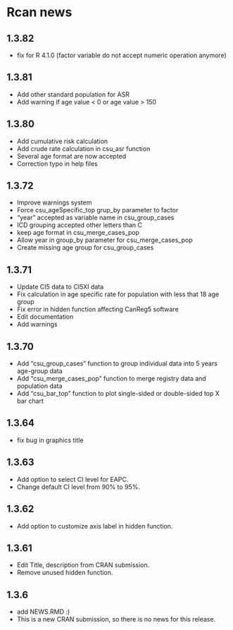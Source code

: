 # Rcan news

## 1.3.82

* fix for R 4.1.0 (factor variable do not accept numeric operation anymore)

## 1.3.81

* Add other standard population for ASR
* Add warning if age value < 0 or age value > 150

## 1.3.80

* Add cumulative risk calculation
* Add crude rate calculation in csu_asr function
* Several age format are now accepted
* Correction typo in help files

## 1.3.72

* Improve warnings system
* Force csu_ageSpecific_top grup_by parameter to factor
* "year" accepted as variable name in csu_group_cases
* ICD grouping accepted other letters than C
* keep age format in csu_merge_cases_pop
* Allow year in group_by parameter for csu_merge_cases_pop
* Create missing age group for csu_group_cases

## 1.3.71

* Update CI5 data to CI5XI data
* Fix calculation in age specific rate for population with less that 18 age group
* Fix error in hidden function affecting CanReg5 software
* Edit documentation
* Add warnings

## 1.3.70
* Add "csu_group_cases" function to group individual data into 5 years age-group data
* Add "csu_merge_cases_pop" function to merge registry data and population data
* Add "csu_bar_top" function to plot single-sided or double-sided top X bar chart 

## 1.3.64

* fix bug in graphics title

## 1.3.63

* Add option to select CI level for EAPC.
* Change default CI level from 90% to 95%.

## 1.3.62

* Add option to customize axis label in hidden function.

## 1.3.61

* Edit Title, description from CRAN submission.
* Remove unused hidden function. 

## 1.3.6

* add NEWS.RMD :)
* This is a new CRAN submission, so there is no news for this release.
